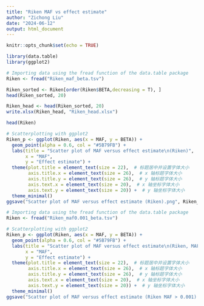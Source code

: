 ```yaml
---
title: "Riken MAF vs effect estimate"
author: "Zichong Liu"
date: "2024-06-12"
output: html_document
---
```


```r
knitr::opts_chunk$set(echo = TRUE)
```

```r
library(data.table)
library(ggplot2)
```

```r
# Importing data using the fread function of the data.table package
Riken <- fread("Riken_maf_beta.tsv")
```

```r
Riken_sorted <- Riken[order(Riken$BETA,decreasing = T), ]
head(Riken_sorted, 20)
```

```r
Riken_head <- head(Riken_sorted, 20)
write.xlsx(Riken_head, "Riken_head.xlsx")
```

```r
head(Riken)
```

```r
# Scatterplotting with ggplot2
Riken_p <- ggplot(Riken, aes(x = MAF, y = BETA)) +
  geom_point(alpha = 0.6, col = "#5B79FB") +
  labs(title = "Scatter plot of MAF versus effect estimate\n(Riken)",
       x = "MAF",
       y = "Effect estimate") +
  theme(plot.title = element_text(size = 22),  # 标题居中并设置字体大小
        axis.title.x = element_text(size = 26),  # x 轴标题字体大小
        axis.title.y = element_text(size = 26),  # y 轴标题字体大小
        axis.text.x = element_text(size = 20),  # x 轴坐标字体大小
        axis.text.y = element_text(size = 20)) +  # y 轴坐标字体大小
  theme_minimal()
ggsave("Scatter plot of MAF versus effect estimate (Riken).png", Riken_p, width = 6, height = 5)
```

```r
# Importing data using the fread function of the data.table package
Riken <- fread("Riken_maf0.001_beta.tsv")

# Scatterplotting with ggplot2
Riken_p <- ggplot(Riken, aes(x = MAF, y = BETA)) +
  geom_point(alpha = 0.6, col = "#5B79FB") +
  labs(title = "Scatter plot of MAF versus effect estimate\n(Riken, MAF > 0.001)",
       x = "MAF",
       y = "Effect estimate") +
  theme(plot.title = element_text(size = 22),  # 标题居中并设置字体大小
        axis.title.x = element_text(size = 26),  # x 轴标题字体大小
        axis.title.y = element_text(size = 26),  # y 轴标题字体大小
        axis.text.x = element_text(size = 20),  # x 轴坐标字体大小
        axis.text.y = element_text(size = 20)) +  # y 轴坐标字体大小
  theme_minimal()
ggsave("Scatter plot of MAF versus effect estimate (Riken MAF > 0.001).png", Riken_p, width = 6, height = 5)
```
